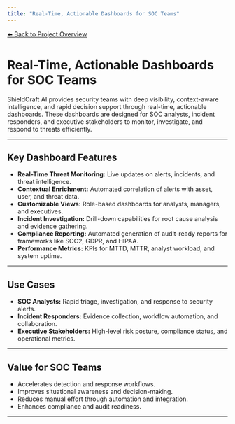 ```yaml
---
title: "Real-Time, Actionable Dashboards for SOC Teams"
---
```


[⬅️ Back to Project Overview](/)

# Real-Time, Actionable Dashboards for SOC Teams

ShieldCraft AI provides security teams with deep visibility, context-aware intelligence, and rapid decision support through real-time, actionable dashboards. These dashboards are designed for SOC analysts, incident responders, and executive stakeholders to monitor, investigate, and respond to threats efficiently.

---

## Key Dashboard Features
- **Real-Time Threat Monitoring:** Live updates on alerts, incidents, and threat intelligence.
- **Contextual Enrichment:** Automated correlation of alerts with asset, user, and threat data.
- **Customizable Views:** Role-based dashboards for analysts, managers, and executives.
- **Incident Investigation:** Drill-down capabilities for root cause analysis and evidence gathering.
- **Compliance Reporting:** Automated generation of audit-ready reports for frameworks like SOC2, GDPR, and HIPAA.
- **Performance Metrics:** KPIs for MTTD, MTTR, analyst workload, and system uptime.

---

## Use Cases
- **SOC Analysts:** Rapid triage, investigation, and response to security alerts.
- **Incident Responders:** Evidence collection, workflow automation, and collaboration.
- **Executive Stakeholders:** High-level risk posture, compliance status, and operational metrics.

---

## Value for SOC Teams
- Accelerates detection and response workflows.
- Improves situational awareness and decision-making.
- Reduces manual effort through automation and integration.
- Enhances compliance and audit readiness.

---
